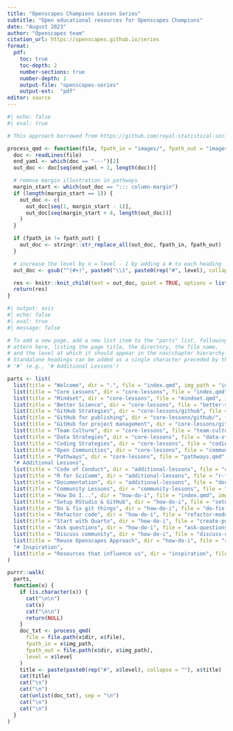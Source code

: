 ```yaml
---
title: "Openscapes Champions Lesson Series"
subtitle: "Open educational resources for Openscapes Champions" 
date: "August 2023"
author: "Openscapes team"
citation_url: https://openscapes.github.io/series
format:
  pdf:
    toc: true
    toc-depth: 2
    number-sections: true
    number-depth: 1
    output-file: "openscapes-series"
    output-ext:  "pdf"
editor: source
---
```


```r
#| echo: false
#| eval: true

# This approach borrowed from https://github.com/royal-statistical-society/datavisguide/blob/main/_make_pdf.qmd

process_qmd <- function(file, fpath_in = "images/", fpath_out = "images/", level = 1) {
  doc <- readLines(file)
  end_yaml <- which(doc == "---")[2]
  out_doc <- doc[seq(end_yaml + 1, length(doc))]

  # remove margin illustration in pathways
  margin_start <- which(out_doc == "::: column-margin")
  if (length(margin_start == 1)) {
    out_doc <- c(
      out_doc[seq(1, margin_start - 1)],
      out_doc[seq(margin_start + 4, length(out_doc))]
    )
  }

  if (fpath_in != fpath_out) {
    out_doc <- stringr::str_replace_all(out_doc, fpath_in, fpath_out)
  }

  # increase the level by n = level - 1 by adding a # to each heading
  out_doc <- gsub("^(#+)", paste0("\\1", paste0(rep("#", level), collapse = "")), out_doc)

  res <- knitr::knit_child(text = out_doc, quiet = TRUE, options = list(eval = FALSE, echo = TRUE))
  return(res)
}
```

```r
#| output: asis
#| echo: false
#| eval: true
#| message: false

# To add a new page, add a new list item to the "parts" list, following the
# attern here, listing the page title, the directory, the file name,
# and the level at which it should appear in the nav/chapter hierarchy.
# Standalone headings can be added as a single character preceded by the
# '#' (e.g., '# Additional Lessons')

parts <- list(
  list(title = "Welcome", dir = ".", file = "index.qmd", img_path = "images/", level = 1),
  list(title = "Core Lessons", dir = "core-lessons", file = "index.qmd", img_path = "images/", level = 1),
  list(title = "Mindset", dir = "core-lessons", file = "mindset.qmd", img_path = "images/", level = 2),
  list(title = "Better Science", dir = "core-lessons", file = "better-science.qmd", img_path = "images/", level = 2),
  list(title = "GitHub Strategies", dir = "core-lessons/github", file = "index.qmd", img_path = "images/", level = 2),
  list(title = "GitHub for publishing", dir = "core-lessons/github/", file = "github-pub.qmd", img_path = "images/", level = 3),
  list(title = "GitHub for project management", dir = "core-lessons/github/", file = "github-issues.qmd", img_path = "images/", level = 3),
  list(title = "Team Culture", dir = "core-lessons", file = "team-culture.qmd", img_path = "images/", level = 2),
  list(title = "Data Strategies", dir = "core-lessons", file = "data-strategies.qmd", img_path = "images/", level = 2),
  list(title = "Coding Strategies", dir = "core-lessons", file = "coding-strategies.qmd", img_path = "images/", level = 2),
  list(title = "Open Communities", dir = "core-lessons", file = "communities.qmd", img_path = "images/", level = 2),
  list(title = "Pathways", dir = "core-lessons", file = "pathways.qmd", img_path = "images/", level = 2),
  "# Additional Lessons",
  list(title = "Code of Conduct", dir = "additional-lessons", file = "code-of-conduct.qmd", img_path = "images/", level = 2),
  list(title = "R for SciComm", dir = "additional-lessons", file = "r-for-scicomm.qmd", img_path = "images/", level = 2),
  list(title = "Documentation", dir = "additional-lessons", file = "documentation.qmd", img_path = "images/", level = 2),
  list(title = "Community Lessons", dir = "community-lessons", file = "index.qmd", img_path = "images/", level = 1),
  list(title = "How Do I...", dir = "how-do-i", file = "index.qmd", img_path = "images/", level = 1),
  list(title = "Setup RStudio & GitHub", dir = "how-do-i", file = "setup-rstudio-github.qmd", img_path = "images/", level = 2),
  list(title = "Do & fix git things", dir = "how-do-i", file = "do-fix-git-things.qmd", img_path = "images/", level = 2),
  list(title = "Refactor code", dir = "how-do-i", file = "refactor-modularize-code.qmd", img_path = "images/", level = 2),
  list(title = "Start with Quarto", dir = "how-do-i", file = "create-publish-quarto.qmd", img_path = "images/", level = 2),
  list(title = "Ask questions", dir = "how-do-i", file = "ask-questions.qmd", img_path = "images/", level = 2),
  list(title = "Discuss community", dir = "how-do-i", file = "discuss-community.qmd", img_path = "images/", level = 2),
  list(title = "Reuse Openscapes Approach", dir = "how-do-i", file = "reuse-openscapes-approach.qmd", img_path = "images/", level = 2),
  "# Inspiration",
  list(title = "Resources that influence us", dir = "inspiration", file = "resources-that-influence.qmd", img_path = "images/", level = 2)
)

purrr::walk(
  parts,
  function(x) {
    if (is.character(x)) {
      cat("\n\n")
      cat(x)
      cat("\n\n")
      return(NULL)
    }
    doc_txt <- process_qmd(
      file = file.path(x$dir, x$file),
      fpath_in = x$img_path,
      fpath_out = file.path(x$dir, x$img_path),
      level = x$level
    )
    title <- paste(paste0(rep("#", x$level), collapse = ""), x$title)
    cat(title)
    cat("\n")
    cat("\n")
    cat(unlist(doc_txt), sep = "\n")
    cat("\n")
    cat("\n")
  }
)
```

